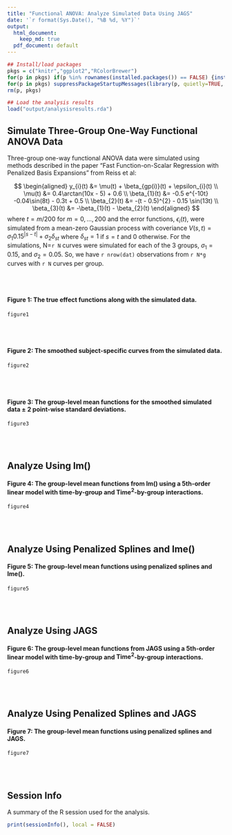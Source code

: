 ```yaml
---
title: "Functional ANOVA: Analyze Simulated Data Using JAGS"
date: '`r format(Sys.Date(), "%B %d, %Y")`'
output:
  html_document:
    keep_md: true
  pdf_document: default
---
```






```r

## Install/load packages
pkgs = c("knitr","ggplot2","RColorBrewer")
for(p in pkgs) if(p %in% rownames(installed.packages()) == FALSE) {install.packages(p, dependencies = TRUE)}
for(p in pkgs) suppressPackageStartupMessages(library(p, quietly=TRUE, character.only=TRUE))
rm(p, pkgs)

## Load the analysis results
load("output/analysisresults.rda")

```





## Simulate Three-Group One-Way Functional ANOVA Data

Three-group one-way functional ANOVA data were simulated using methods described in the paper "Fast Function-on-Scalar Regression with Penalized Basis Expansions" from Reiss et al:

$$
\begin{aligned}
y_{i}(t) &= \mu(t) + \beta_{gp(i)}(t) + \epsilon_{i}(t) \\
\mu(t) &= 0.4\arctan(10x - 5) + 0.6 \\
\beta_{1}(t) &= -0.5 e^{-10t} -0.04\sin(8t) - 0.3t + 0.5 \\
\beta_{2}(t) &= -(t - 0.5)^{2} - 0.15 \sin(13t) \\
\beta_{3}(t) &= -\beta_{1}(t) - \beta_{2}(t)
\end{aligned}
$$
where $t = m/200$ for $m=0,\dots,200$ and the error functions, $\epsilon_{i}(t)$, were simulated from a mean-zero Gaussian process with coveriance $V(s,t) = \sigma_{1} 0.15^{|s-t|} + \sigma_{2} \delta_{st}$ where $\delta_{st}=1$ if $s=t$ and $0$ otherwise. For the simulations, N=`r N` curves were simulated for each of the 3 groups, $\sigma_{1} = 0.15$, and $\sigma_{2} = 0.05$. So, we have `r nrow(dat)` observations from `r N*g` curves with `r N` curves per group.



<br>
<br>
\pagebreak

#### Figure 1: The true effect functions along with the simulated data.
```r

figure1

```




<br>
<br>
\pagebreak

#### Figure 2: The smoothed subject-specific curves from the simulated data.
```r

figure2

```




<br>
<br>
\pagebreak

#### Figure 3: The group-level mean functions for the smoothed simulated data $\pm$ 2 point-wise standard deviations.
```r

figure3

```





<br>
<br>
\pagebreak

## Analyze Using lm()

#### Figure 4: The group-level mean functions from lm() using a 5th-order linear model with time-by-group and $\text{Time}^2$-by-group interactions.
```r

figure4

```





<br>
<br>
\pagebreak

## Analyze Using Penalized Splines and lme()

#### Figure 5: The group-level mean functions using penalized splines and lme().
```r

figure5

```





<br>
<br>
\pagebreak

## Analyze Using JAGS

#### Figure 6: The group-level mean functions from JAGS using a 5th-order linear model with time-by-group and $\text{Time}^2$-by-group interactions.
```r

figure6

```





<br>
<br>
\pagebreak

## Analyze Using Penalized Splines and JAGS

#### Figure 7: The group-level mean functions using penalized splines and JAGS.
```r

figure7

```





<br>
<br>
\pagebreak

## Session Info

A summary of the R session used for the analysis.
```r

print(sessionInfo(), local = FALSE)

```



